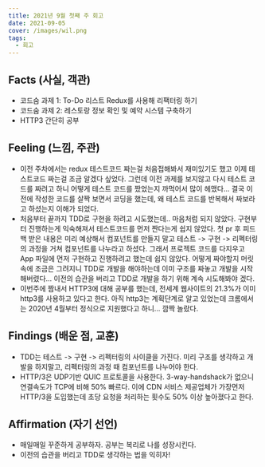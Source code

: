 ```yaml
---
title: 2021년 9월 첫째 주 회고
date: 2021-09-05
cover: /images/wil.png
tags:
  - 회고
---
```

## Facts (사실, 객관)
- 코드숨 과제 1: To-Do 리스트 Redux를 사용해 리팩터링 하기
- 코드숨 과제 2: 레스토랑 정보 확인 및 예약 시스템 구축하기
- HTTP3 간단히 공부

## Feeling (느낌, 주관)
- 이전 주차에서는 redux 테스트코드 짜는걸 처음접해봐서 재미있기도 했고 이제 테스트코드 짜는걸 조금 알겠다 싶었다. 그런데 이전 과제를 보지않고 다시 테스트 코드를 짜려고 하니 어떻게 테스트 코드를 짰었는지 까먹어서 많이 헤맸다… 결국 이전에 작성한 코드를 살짝 보면서 코딩을 했는데, 왜 테스트 코드를 반복해서 짜보라고 하셨는지 이해가 되었다.
- 처음부터 끝까지 TDD로 구현을 하려고 시도했는데.. 마음처럼 되지 않았다. 구현부터 진행하는게 익숙해져서 테스트코드를 먼저 짠다는게 쉽지 않았다. 첫 pr 후 피드백 받은 내용은 미리 예상해서 컴포넌트를 만들지 말고 테스트 -> 구현 -> 리펙터링의 과정을 거쳐 컴포넌트를 나누라고 하셨다. 그래서 프로젝트 코드를 다지우고 App 파일에 먼저 구현하고 진행하려고 했는데 쉽지 않았다. 어떻게 짜야할지 머릿속에 조금은 그려지니 TDD로 개발을 해야하는데 이미 구조를 짜놓고 개발을 시작해버렸다… 이전의 습관을 버리고 TDD로 개발을 하기 위해 계속 시도해봐야 겠다.
- 이번주에 짬내서 HTTP3에 대해 공부를 했는데, 전세계 웹사이트의 21.3%가 이미 http3를 사용하고 있다고 한다. 아직 http3는 계획단계로 알고 있었는데 크롬에서는 2020년 4월부터 정식으로 지원했다고 하니… 깜짝 놀랐다.

## Findings (배운 점, 교훈)
- TDD는 테스트 -> 구현 -> 리펙터링의 사이클을 가진다. 미리 구조를 생각하고 개발을 하지말고, 리펙터링의 과정 때 컴포넌트를 나누어야 한다.
- HTTP/3은 UDP기반 QUIC 프로토콜을 사용한다. 3-way-handshack가 없으니 연결속도가 TCP에 비해 50% 빠르다. 이에 CDN 서비스 제공업체가 가장먼저 HTTP/3을 도입했는데 초당 요청을 처리하는 횟수도 50% 이상 높아졌다고 한다.

## Affirmation (자기 선언)
- 매일매일 꾸준하게 공부하자. 공부는 복리로 나를 성장시킨다.
- 이전의 습관을 버리고 TDD로 생각하는 법을 익히자!

